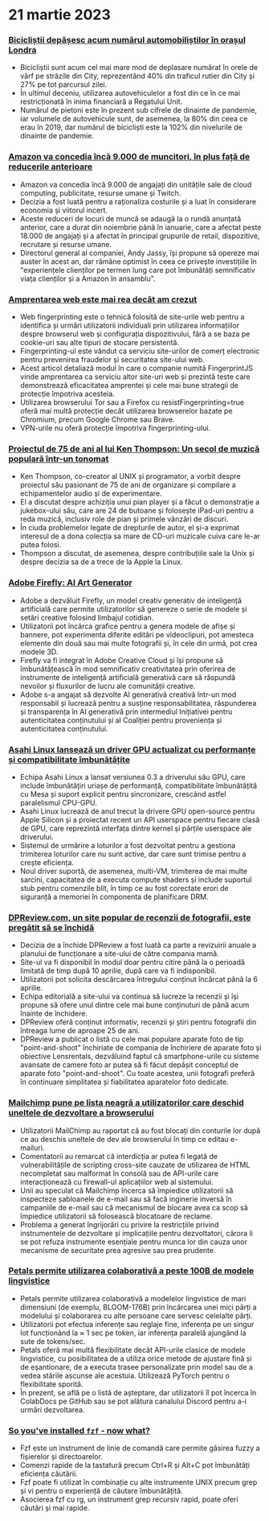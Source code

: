 
<Steps>

# 21 martie 2023

### [Bicicliștii depășesc acum numărul automobiliștilor în orașul Londra](https://www.forbes.com/sites/carltonreid/2023/03/01/cyclists-now-outnumber-motorists-in-city-of-london/?ref=hackernewsgpt.com)

- Bicicliștii sunt acum cel mai mare mod de deplasare numărat în orele de vârf pe străzile din City, reprezentând 40% din traficul rutier din City și 27% pe tot parcursul zilei.
- În ultimul deceniu, utilizarea autovehiculelor a fost din ce în ce mai restricționată în inima financiară a Regatului Unit.
- Numărul de pietoni este în prezent sub cifrele de dinainte de pandemie, iar volumele de autovehicule sunt, de asemenea, la 80% din ceea ce erau în 2019, dar numărul de bicicliști este la 102% din nivelurile de dinainte de pandemie.

### [Amazon va concedia încă 9.000 de muncitori, în plus față de reducerile anterioare](https://www.cnbc.com/2023/03/20/amazon-layoffs-company-to-cut-off-9000-more-workers.html?ref=hackernewsgpt.com)

- Amazon va concedia încă 9.000 de angajați din unitățile sale de cloud computing, publicitate, resurse umane și Twitch.
- Decizia a fost luată pentru a raționaliza costurile și a luat în considerare economia și viitorul incert.
- Aceste reduceri de locuri de muncă se adaugă la o rundă anunțată anterior, care a durat din noiembrie până în ianuarie, care a afectat peste 18.000 de angajați și a afectat în principal grupurile de retail, dispozitive, recrutare și resurse umane.
- Directorul general al companiei, Andy Jassy, își propune să opereze mai auster în acest an, dar rămâne optimist în ceea ce privește investițiile în "experiențele clienților pe termen lung care pot îmbunătăți semnificativ viața clienților și a Amazon în ansamblu".

### [Amprentarea web este mai rea decât am crezut](https://www.bitestring.com/posts/2023-03-19-web-fingerprinting-is-worse-than-I-thought.html?ref=hackernewsgpt.com)

- Web fingerprinting este o tehnică folosită de site-urile web pentru a identifica și urmări utilizatorii individuali prin utilizarea informațiilor despre browserul web și configurația dispozitivului, fără a se baza pe cookie-uri sau alte tipuri de stocare persistentă.
- Fingerprinting-ul este vândut ca serviciu site-urilor de comerț electronic pentru prevenirea fraudelor și securitatea site-ului web.
- Acest articol detaliază modul în care o companie numită FingerprintJS vinde amprentarea ca serviciu altor site-uri web și prezintă teste care demonstrează eficacitatea amprentei și cele mai bune strategii de protecție împotriva acesteia.
- Utilizarea browserului Tor sau a Firefox cu resistFingerprinting=true oferă mai multă protecție decât utilizarea browserelor bazate pe Chromium, precum Google Chrome sau Brave.
- VPN-urile nu oferă protecție împotriva fingerprinting-ului.

### [Proiectul de 75 de ani al lui Ken Thompson: Un secol de muzică populară într-un tonomat](https://www.youtube.com/watch?v=kaandEt_pKw&ref=hackernewsgpt.com)

- Ken Thompson, co-creator al UNIX și programator, a vorbit despre proiectul său pasionant de 75 de ani de organizare și compilare a echipamentelor audio și de experimentare.
- El a discutat despre achiziția unui pian player și a făcut o demonstrație a jukebox-ului său, care are 24 de butoane și folosește iPad-uri pentru a reda muzică, inclusiv role de pian și primele vânzări de discuri.
- În ciuda problemelor legate de drepturile de autor, el și-a exprimat interesul de a dona colecția sa mare de CD-uri muzicale cuiva care le-ar putea folosi.
- Thompson a discutat, de asemenea, despre contribuțiile sale la Unix și despre decizia sa de a trece de la Apple la Linux.

### [Adobe Firefly: AI Art Generator](https://www.adobe.com/sensei/generative-ai/firefly.html?ref=hackernewsgpt.com)

- Adobe a dezvăluit Firefly, un model creativ generativ de inteligență artificială care permite utilizatorilor să genereze o serie de modele și setări creative folosind limbajul cotidian.
- Utilizatorii pot încărca grafice pentru a genera modele de afișe și bannere, pot experimenta diferite editări pe videoclipuri, pot amesteca elemente din două sau mai multe fotografii și, în cele din urmă, pot crea modele 3D.
- Firefly va fi integrat în Adobe Creative Cloud și își propune să îmbunătățească în mod semnificativ creativitatea prin oferirea de instrumente de inteligență artificială generativă care să răspundă nevoilor și fluxurilor de lucru ale comunității creative.
- Adobe s-a angajat să dezvolte AI generativă creativă într-un mod responsabil și lucrează pentru a susține responsabilitatea, răspunderea și transparența în AI generativă prin intermediul Inițiativei pentru autenticitatea conținutului și al Coaliției pentru proveniența și autenticitatea conținutului.

### [Asahi Linux lansează un driver GPU actualizat cu performanțe și compatibilitate îmbunătățite](https://asahilinux.org/2023/03/road-to-vulkan/?ref=hackernewsgpt.com)

- Echipa Asahi Linux a lansat versiunea 0.3 a driverului său GPU, care include îmbunătățiri uriașe de performanță, compatibilitate îmbunătățită cu Mesa și suport explicit pentru sincronizare, crescând astfel paralelismul CPU-GPU.
- Asahi Linux lucrează de anul trecut la drivere GPU open-source pentru Apple Silicon și a proiectat recent un API userspace pentru fiecare clasă de GPU, care reprezintă interfața dintre kernel și părțile userspace ale driverului.
- Sistemul de urmărire a loturilor a fost dezvoltat pentru a gestiona trimiterea loturilor care nu sunt active, dar care sunt trimise pentru a crește eficiența.
- Noul driver suportă, de asemenea, multi-VM, trimiterea de mai multe sarcini, capacitatea de a executa compute shaders și include suportul stub pentru comenzile blit, în timp ce au fost corectate erori de siguranță a memoriei în componenta de planificare DRM.

### [DPReview.com, un site popular de recenzii de fotografii, este pregătit să se închidă](https://www.dpreview.com/news/5901145460/dpreview-com-to-close?ref=hackernewsgpt.com)

- Decizia de a închide DPReview a fost luată ca parte a revizuirii anuale a planului de funcționare a site-ului de către compania mamă.
- Site-ul va fi disponibil în modul doar pentru citire până la o perioadă limitată de timp după 10 aprilie, după care va fi indisponibil.
- Utilizatorii pot solicita descărcarea întregului conținut încărcat până la 6 aprilie.
- Echipa editorială a site-ului va continua să lucreze la recenzii și își propune să ofere unul dintre cele mai bune conținuturi de până acum înainte de închidere.
- DPReview oferă conținut informativ, recenzii și știri pentru fotografii din întreaga lume de aproape 25 de ani.
- DPReview a publicat o listă cu cele mai populare aparate foto de tip "point-and-shoot" închiriate de compania de închiriere de aparate foto și obiective Lensrentals, dezvăluind faptul că smartphone-urile cu sisteme avansate de camere foto ar putea să fi făcut depășit conceptul de aparate foto "point-and-shoot". Cu toate acestea, unii fotografi preferă în continuare simplitatea și fiabilitatea aparatelor foto dedicate.

### [Mailchimp pune pe lista neagră a utilizatorilor care deschid uneltele de dezvoltare a browserului](http://news.ycombinator.com/item?id=35235732&ref=hackernewsgpt.com)

- Utilizatorii MailChimp au raportat că au fost blocați din conturile lor după ce au deschis uneltele de dev ale browserului în timp ce editau e-mailuri.
- Comentatorii au remarcat că interdicția ar putea fi legată de vulnerabilitățile de scripting cross-site cauzate de utilizarea de HTML necompletat sau malformat în consolă sau de API-urile care interacționează cu firewall-ul aplicațiilor web al sistemului.
- Unii au speculat că Mailchimp încerca să împiedice utilizatorii să inspecteze șabloanele de e-mail sau să facă inginerie inversă în campaniile de e-mail sau că mecanismul de blocare avea ca scop să împiedice utilizatorii să folosească blocatoare de reclame.
- Problema a generat îngrijorări cu privire la restricțiile privind instrumentele de dezvoltare și implicațiile pentru dezvoltatori, cărora li se pot refuza instrumente esențiale pentru munca lor din cauza unor mecanisme de securitate prea agresive sau prea prudente.

### [Petals permite utilizarea colaborativă a peste 100B de modele lingvistice](https://petals.ml/?ref=hackernewsgpt.com)

- Petals permite utilizarea colaborativă a modelelor lingvistice de mari dimensiuni (de exemplu, BLOOM-176B) prin încărcarea unei mici părți a modelului și colaborarea cu alte persoane care servesc celelalte părți.
- Utilizatorii pot efectua inferențe sau reglaje fine, inferența pe un singur lot funcționând la ≈ 1 sec pe token, iar inferența paralelă ajungând la sute de tokens/sec.
- Petals oferă mai multă flexibilitate decât API-urile clasice de modele lingvistice, cu posibilitatea de a utiliza orice metode de ajustare fină și de eșantionare, de a executa trasee personalizate prin model sau de a vedea stările ascunse ale acestuia. Utilizează PyTorch pentru o flexibilitate sporită.
- În prezent, se află pe o listă de așteptare, dar utilizatorii îl pot încerca în ColabDocs pe GitHub sau se pot alătura canalului Discord pentru a-i urmări dezvoltarea.

### [So you've installed `fzf` - now what?](https://andrew-quinn.me/fzf/?ref=hackernewsgpt.com)

- Fzf este un instrument de linie de comandă care permite găsirea fuzzy a fișierelor și directoarelor.
- Comenzi rapide de la tastatură precum Ctrl+R și Alt+C pot îmbunătăți eficiența căutării.
- Fzf poate fi utilizat în combinație cu alte instrumente UNIX precum grep și vi pentru o experiență de căutare îmbunătățită.
- Asocierea fzf cu rg, un instrument grep recursiv rapid, poate oferi căutări și mai rapide.

</Steps>
